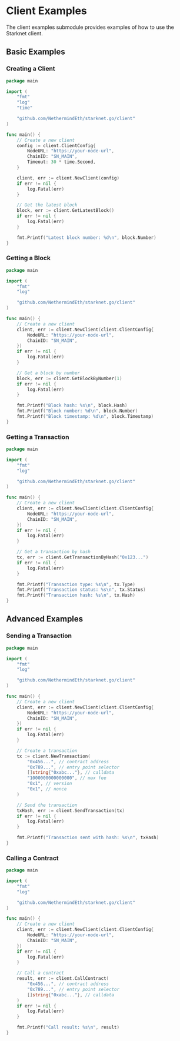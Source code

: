 # Client Examples

The client examples submodule provides examples of how to use the Starknet client.

## Basic Examples

### Creating a Client

```go
package main

import (
    "fmt"
    "log"
    "time"

    "github.com/NethermindEth/starknet.go/client"
)

func main() {
    // Create a new client
    config := client.ClientConfig{
        NodeURL: "https://your-node-url",
        ChainID: "SN_MAIN",
        Timeout: 30 * time.Second,
    }

    client, err := client.NewClient(config)
    if err != nil {
        log.Fatal(err)
    }

    // Get the latest block
    block, err := client.GetLatestBlock()
    if err != nil {
        log.Fatal(err)
    }

    fmt.Printf("Latest block number: %d\n", block.Number)
}
```

### Getting a Block

```go
package main

import (
    "fmt"
    "log"

    "github.com/NethermindEth/starknet.go/client"
)

func main() {
    // Create a new client
    client, err := client.NewClient(client.ClientConfig{
        NodeURL: "https://your-node-url",
        ChainID: "SN_MAIN",
    })
    if err != nil {
        log.Fatal(err)
    }

    // Get a block by number
    block, err := client.GetBlockByNumber(1)
    if err != nil {
        log.Fatal(err)
    }

    fmt.Printf("Block hash: %s\n", block.Hash)
    fmt.Printf("Block number: %d\n", block.Number)
    fmt.Printf("Block timestamp: %d\n", block.Timestamp)
}
```

### Getting a Transaction

```go
package main

import (
    "fmt"
    "log"

    "github.com/NethermindEth/starknet.go/client"
)

func main() {
    // Create a new client
    client, err := client.NewClient(client.ClientConfig{
        NodeURL: "https://your-node-url",
        ChainID: "SN_MAIN",
    })
    if err != nil {
        log.Fatal(err)
    }

    // Get a transaction by hash
    tx, err := client.GetTransactionByHash("0x123...")
    if err != nil {
        log.Fatal(err)
    }

    fmt.Printf("Transaction type: %s\n", tx.Type)
    fmt.Printf("Transaction status: %s\n", tx.Status)
    fmt.Printf("Transaction hash: %s\n", tx.Hash)
}
```

## Advanced Examples

### Sending a Transaction

```go
package main

import (
    "fmt"
    "log"

    "github.com/NethermindEth/starknet.go/client"
)

func main() {
    // Create a new client
    client, err := client.NewClient(client.ClientConfig{
        NodeURL: "https://your-node-url",
        ChainID: "SN_MAIN",
    })
    if err != nil {
        log.Fatal(err)
    }

    // Create a transaction
    tx := client.NewTransaction(
        "0x456...", // contract address
        "0x789...", // entry point selector
        []string{"0xabc..."}, // calldata
        "1000000000000000", // max fee
        "0x1", // version
        "0x1", // nonce
    )

    // Send the transaction
    txHash, err := client.SendTransaction(tx)
    if err != nil {
        log.Fatal(err)
    }

    fmt.Printf("Transaction sent with hash: %s\n", txHash)
}
```

### Calling a Contract

```go
package main

import (
    "fmt"
    "log"

    "github.com/NethermindEth/starknet.go/client"
)

func main() {
    // Create a new client
    client, err := client.NewClient(client.ClientConfig{
        NodeURL: "https://your-node-url",
        ChainID: "SN_MAIN",
    })
    if err != nil {
        log.Fatal(err)
    }

    // Call a contract
    result, err := client.CallContract(
        "0x456...", // contract address
        "0x789...", // entry point selector
        []string{"0xabc..."}, // calldata
    )
    if err != nil {
        log.Fatal(err)
    }

    fmt.Printf("Call result: %s\n", result)
} 